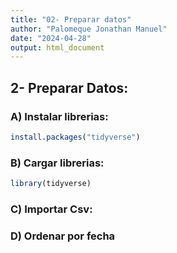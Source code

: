 ```yaml
---
title: "02- Preparar datos"
author: "Palomeque Jonathan Manuel"
date: "2024-04-28"
output: html_document
---
```


## 2- Preparar Datos:

### A) Instalar librerias:
```r
install.packages("tidyverse")
```
### B) Cargar librerias:
```r
library(tidyverse)
```

### C) Importar Csv:

### D) Ordenar por fecha


 